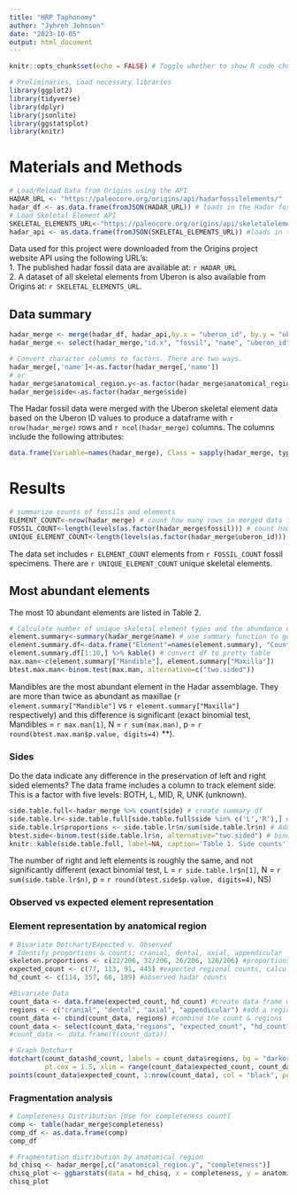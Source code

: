 ```yaml
---
title: "HRP Taphonomy"
author: "Jyhreh Johnson"
date: "2023-10-05"
output: html_document
---
```


```r
knitr::opts_chunk$set(echo = FALSE) # Toggle whether to show R code chunks
```


```r
# Preliminaries, Load necessary libraries
library(ggplot2)
library(tidyverse)
library(dplyr)
library(jsonlite)
library(ggstatsplot)
library(knitr)
```

# Materials and Methods
```r
# Load/Reload Data from Origins using the API
HADAR_URL <- "https://paleocore.org/origins/api/hadarfossilelements/"
hadar_df <- as.data.frame(fromJSON(HADAR_URL)) # loads in the Hadar fossil elements from paleocore. Make sure to save changes in paleocore before running. 
# Load Skeletal Element API
SKELETAL_ELEMENTS_URL<-"https://paleocore.org/origins/api/skeletalelements/"
hadar_api <- as.data.frame(fromJSON(SKELETAL_ELEMENTS_URL)) #loads in the skeletal elements from Paleo Core API.
```

Data used for this project were downloaded from the Origins project website API using the following URL's:  
1. The published hadar fossil data are available at: `r HADAR_URL`  
2. A dataset of all skeletal elements from Uberon is also available from Origins at: `r SKELETAL_ELEMENTS_URL`. 

## Data summary
```r
hadar_merge <- merge(hadar_df, hadar_api,by.x = "uberon_id", by.y = "uberon_id", all.x = FALSE, all.y = FALSE) # merge the hadar df and api data frames
hadar_merge <- select(hadar_merge,"id.x", "fossil", "name", "uberon_id", "anatomical_region.y", "side", "dental", "completeness", "preserved_part") # select and reorder columns

# Convert character columns to factors. There are two ways.
hadar_merge[,'name']<-as.factor(hadar_merge[,'name'])
# or
hadar_merge$anatomical_region.y<-as.factor(hadar_merge$anatomical_region.y)
hadar_merge$side<-as.factor(hadar_merge$side)
```

The Hadar fossil data were merged with the Uberon skeletal element data based on the Uberon ID values to produce a dataframe with `r nrow(hadar_merge)` rows and `r ncol(hadar_merge)` columns. The columns include the following attributes: 

```r
data.frame(Variable=names(hadar_merge), Class = sapply(hadar_merge, typeof), Examples = sapply(hadar_merge, function(x) paste0(head(x), collapse = ", ")), row.names = NULL) %>% kable()
```


# Results
```r
# summarize counts of fossils and elements
ELEMENT_COUNT<-nrow(hadar_merge) # count how many rows in merged data frame
FOSSIL_COUNT<-length(levels(as.factor(hadar_merge$fossil))) # count how many unique values in fossil column
UNIQUE_ELEMENT_COUNT<-length(levels(as.factor(hadar_merge$uberon_id)))
```
The data set includes `r ELEMENT_COUNT` elements from `r FOSSIL_COUNT` fossil specimens. There are `r UNIQUE_ELEMENT_COUNT` unique skeletal elements. 

## Most abundant elements
The most 10 abundant elements are listed in Table 2. 
```r
# Calculate number of unique skeletal element types and the abundance of the 10 most common elements.
element.summary<-summary(hadar_merge$name) # use summary function to generate counts of elements (factor)
element.summary.df<-data.frame("Element"=names(element.summary), "Count"=unname(element.summary), "Frequency"=(unname(element.summary)/sum(unname(element.summary)))) # convert summary to df
element.summary.df[1:10,] %>% kable() # convert df to pretty table
max.man<-c(element.summary["Mandible"], element.summary["Maxilla"])
btest.max.man<-binom.test(max.man, alternative=c("two.sided"))
```
Mandibles are the most abundant element in the Hadar assemblage. They are more than twice as abundant as maxillae (`r element.summary["Mandible"]` vs `r element.summary["Maxilla"] ` respectively) and this difference is significant (exact binomial test, Mandibles = `r max.man[1]`, N = `r sum(max.man)`, p = `r round(btest.max.man$p.value, digits=4)` **).

### Sides
Do the data indicate any difference in the preservation of left and right sided elements? The data frame includes a column to track element side. This is a factor with five levels: BOTH, L, MID, R, UNK (unknown). 
```r
side.table.full<-hadar_merge %>% count(side) # create summary df
side.table.lr<-side.table.full[side.table.full$side %in% c('L','R'),] # subset df to show just L/R rows
side.table.lr$proportions <- side.table.lr$n/sum(side.table.lr$n) # Add column with proportion data
btest.side<-binom.test(side.table.lr$n, alternative="two.sided") # binomial test for probability of 316 lefts out of a total of 604 trials with H0 that p = 0.5
knitr::kable(side.table.full, label=NA, caption='Table 1. Side counts')
```
The number of right and left elements is roughly the same, and not significantly different (exact binomial test, L = `r side.table.lr$n[1]`, N = `r sum(side.table.lr$n)`, p = `r round(btest.side$p.value, digits=4)`, NS)

### Observed vs expected element representation

### Element representation by anatomical region
```r
# Bivariate Dotchart/Expected v. Observed
# Identify proportions & counts; cranial, dental, axial, appendicular
skeleton.proportions <- c(22/206, 32/206, 26/206, 126/206) #proportions of regions
expected_count <- c(77, 113, 91, 445) #expected regional counts, calculations in Google Drive/Sheets under "Analysis"
hd_count <- c(114, 357, 68, 189) #observed hadar counts

#Bivariate Data
count_data <- data.frame(expected_count, hd_count) #create data frame with both counts
regions <- c("cranial", "dental", "axial", "appendicular") #add a regions column
count_data <- cbind(count_data, regions) #combind the count & regions
count_data <- select(count_data,"regions", "expected_count", "hd_count") #reorder
#count_data <- data.frame(t(count_data))

# Graph Dotchart
dotchart(count_data$hd_count, labels = count_data$regions, bg = "darkorange",
         pt.cex = 1.5, xlim = range(count_data$expected_count, count_data$hd_count) + c(-2, 2))
points(count_data$expected_count, 1:nrow(count_data), col = "black", pch = 19, cex = 1.5)
```

### Fragmentation analysis
```r
# Completeness Distribution [Use for completeness count]
comp <- table(hadar_merge$completeness)
comp_df <- as.data.frame(comp)
comp_df

# Fragmentation distribution by anatomical region
hd_chisq <- hadar_merge[,c("anatomical_region.y", "completeness")]
chisq_plot <- ggbarstats(data = hd_chisq, x = completeness, y = anatomical_region.y) + labs(caption=NULL) #show the preservation stats for each anatomical region; 729 observations
chisq_plot 
```

